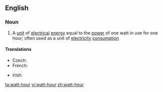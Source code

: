 {{also|watthour}}
==English==

===Noun===
{{wikipedia}}
{{en-noun|head=[[watt]]-[[hour]]}}

# A [[unit]] of [[electrical]] [[energy]] equal to the [[power]] of one watt in use for one hour; often used as a unit of [[electricity]] [[consumption]]

====Translations====
{{trans-top|unit of electrical energy equal to the power of one watt in use for one hour}}
* Czech: {{t+|cs|watthodina|f}}
* French: {{t+|fr|wattheure|m}}
{{trans-mid}}
* Irish: {{t|ga|vatuair|f}}
{{trans-bottom}}

[[ta:watt-hour]]
[[vi:watt-hour]]
[[zh:watt-hour]]